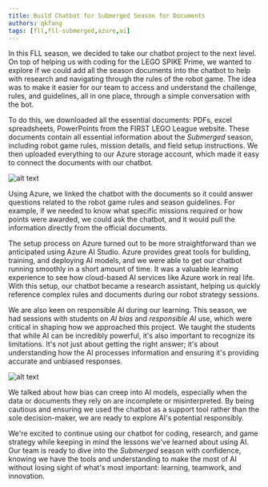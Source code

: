 ```yaml
---
title: Build Chatbot for Submerged Season for Documents
authors: qkfang
tags: [fll,fll-submerged,azure,ai]
---
```



In this FLL season, we decided to take our chatbot project to the next level. On top of helping us with coding for the LEGO SPIKE Prime, we wanted to explore if we could add all the season documents into the chatbot to help with research and navigating through the rules of the robot game. The idea was to make it easier for our team to access and understand the challenge, rules, and guidelines, all in one place, through a simple conversation with the bot.

To do this, we downloaded all the essential documents: PDFs, excel spreadsheets, PowerPoints from the FIRST LEGO League website. These documents contain all essential information about the *Submerged* season, including robot game rules, mission details, and field setup instructions. We then uploaded everything to our Azure storage account, which made it easy to connect the documents with our chatbot.

![alt text](images\2024-09-01-build-chatbot-for-submerged-season-documents-1.jpg)

Using Azure, we linked the chatbot with the documents so it could answer questions related to the robot game rules and season guidelines. For example, if we needed to know what specific missions required or how points were awarded, we could ask the chatbot, and it would pull the information directly from the official documents.

The setup process on Azure turned out to be more straightforward than we anticipated using Azure AI Studio. Azure provides great tools for building, training, and deploying AI models, and we were able to get our chatbot running smoothly in a short amount of time. It was a valuable learning experience to see how cloud-based AI services like Azure work in real life. With this setup, our chatbot became a research assistant, helping us quickly reference complex rules and documents during our robot strategy sessions.

We are also keen on responsible AI during our learning. This season, we had sessions with students on *AI bias* and *responsible AI* use, which were critical in shaping how we approached this project. We taught the students that while AI can be incredibly powerful, it's also important to recognize its limitations. It's not just about getting the right answer; it's about understanding how the AI processes information and ensuring it's providing accurate and unbiased responses.

![alt text](images\2024-09-01-build-chatbot-for-submerged-season-documents-2.jpg)

We talked about how bias can creep into AI models, especially when the data or documents they rely on are incomplete or misinterpreted. By being cautious and ensuring we used the chatbot as a support tool rather than the sole decision-maker, we are ready to explore AI's potential responsibly.

We're excited to continue using our chatbot for coding, research, and game strategy while keeping in mind the lessons we've learned about using AI. Our team is ready to dive into the *Submerged* season with confidence, knowing we have the tools and understanding to make the most of AI without losing sight of what's most important: learning, teamwork, and innovation.
